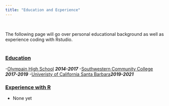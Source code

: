 ```yaml
---
title: "Education and Ecperience"
---
```


<br>

The following page will go over personal educational background as well as experience coding with Rstudio.
<br>
<br>

### [Education]()
-[Olympain High School](http://olh.sweetwaterschools.org) ***2014-2017***
-[Southwestern Community College](https://www.swccd.edu) ***2017-2019***
-[Univeristy of California Santa Barbara](https://www.ucsb.edu)***2019-2021***
  
  
### [Experience with R ]() 
- None yet
